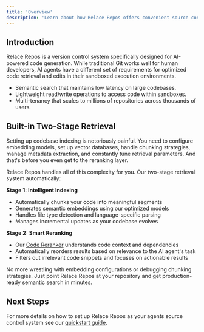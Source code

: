 ```yaml
---
title: 'Overview'
description: 'Learn about how Relace Repos offers convenient source control for your AI agent with built in state-of-the-art code retrieval.'
---
```


## Introduction

Relace Repos is a version control system specifically designed for AI-powered code generation. While traditional Git works well for human developers, AI agents have a different set of requirements for optimized code retrieval and edits in their sandboxed execution environments.

- Semantic search that maintains low latency on large codebases.
- Lightweight read/write operations to access code within sandboxes.
- Multi-tenancy that scales to millions of repositories across thousands of users.



## Built-in Two-Stage Retrieval

Setting up codebase indexing is notoriously painful. You need to configure embedding models, set up vector databases, handle chunking strategies, manage metadata extraction, and constantly tune retrieval parameters. And that's before you even get to the reranking layer.

Relace Repos handles all of this complexity for you. Our two-stage retrieval system automatically:

**Stage 1: Intelligent Indexing**

- Automatically chunks your code into meaningful segments
- Generates semantic embeddings using our optimized models
- Handles file type detection and language-specific parsing
- Manages incremental updates as your codebase evolves

**Stage 2: Smart Reranking**

- Our [Code Reranker](/docs/code-reranker/quickstart) understands code context and dependencies
- Automatically reorders results based on relevance to the AI agent's task
- Filters out irrelevant code snippets and focuses on actionable results

No more wrestling with embedding configurations or debugging chunking strategies. Just point Relace Repos at your repository and get production-ready semantic search in minutes.

## Next Steps

For more details on how to set up Relace Repos as your agents source control system see our [quickstart guide](/docs/repos/quickstart).
